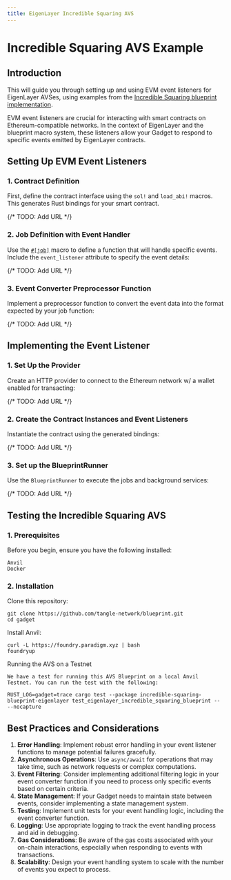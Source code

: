 ```yaml
---
title: EigenLayer Incredible Squaring AVS
---
```



# Incredible Squaring AVS Example

## Introduction

This will guide you through setting up and using EVM event listeners for EigenLayer AVSes, using examples from the
[Incredible Squaring blueprint implementation](https://github.com/tangle-network/blueprint/tree/main/blueprints/incredible-squaring-eigenlayer).

EVM event listeners are crucial for interacting with smart contracts on Ethereum-compatible networks.
In the context of EigenLayer and the blueprint macro system, these listeners allow your Gadget to respond to specific
events emitted by EigenLayer contracts.

## Setting Up EVM Event Listeners

### 1. Contract Definition

First, define the contract interface using the `sol!` and `load_abi!` macros. This generates Rust bindings for your smart contract.

{/* TODO: Add URL */}

<GithubFileReaderDisplay
  url=""
  fromLine={48}
  toLine={59}
  title="incredible-squaring-eigenlayer/src/lib.rs"
/>

### 2. Job Definition with Event Handler

Use the [`#[job]`](/developers/blueprint-macros/jobs) macro to define a function that will handle specific events. Include the `event_listener` attribute to specify the event details:

{/* TODO: Add URL */}

<GithubFileReaderDisplay
  url=""
  fromLine={13}
  toLine={52}
  title="incredible-squaring-eigenlayer/src/jobs/initialize_task.rs"
/>

### 3. Event Converter Preprocessor Function

Implement a preprocessor function to convert the event data into the format expected by your job function:

{/* TODO: Add URL */}

<GithubFileReaderDisplay
  url=""
  fromLine={54}
  toLine={67}
  title="Event converter pre processor function"
/>

## Implementing the Event Listener

### 1. Set Up the Provider

Create an HTTP provider to connect to the Ethereum network w/ a wallet enabled for transacting:

{/* TODO: Add URL */}

<GithubFileReaderDisplay
  url=""
  fromLine={20}
  toLine={24}
  title="Provider setup"
/>

### 2. Create the Contract Instances and Event Listeners

Instantiate the contract using the generated bindings:

{/* TODO: Add URL */}

<GithubFileReaderDisplay
  url=""
  fromLine={36}
  toLine={44}
  title="Contract creation and event listener setup"
/>

### 3. Set up the BlueprintRunner

Use the `BlueprintRunner` to execute the jobs and background services:

{/* TODO: Add URL */}

<GithubFileReaderDisplay
  url=""
  fromLine={47}
  toLine={56}
  title="BlueprintRunner setup"
/>

## Testing the Incredible Squaring AVS

### 1. Prerequisites

Before you begin, ensure you have the following installed:

    Anvil
    Docker

### 2. Installation

Clone this repository:

```shell
git clone https://github.com/tangle-network/blueprint.git
cd gadget
```

Install Anvil:

```shell
curl -L https://foundry.paradigm.xyz | bash
foundryup
```

Running the AVS on a Testnet

    We have a test for running this AVS Blueprint on a local Anvil Testnet. You can run the test with the following:

```shell
RUST_LOG=gadget=trace cargo test --package incredible-squaring-blueprint-eigenlayer test_eigenlayer_incredible_squaring_blueprint -- --nocapture
```

## Best Practices and Considerations

1. **Error Handling**: Implement robust error handling in your event listener functions to manage potential failures gracefully.
2. **Asynchronous Operations**: Use `async/await` for operations that may take time, such as network requests or complex computations.
3. **Event Filtering**: Consider implementing additional filtering logic in your event converter function if you need to process only specific events based on certain criteria.
4. **State Management**: If your Gadget needs to maintain state between events, consider implementing a state management system.
5. **Testing**: Implement unit tests for your event handling logic, including the event converter function.
6. **Logging**: Use appropriate logging to track the event handling process and aid in debugging.
7. **Gas Considerations**: Be aware of the gas costs associated with your on-chain interactions, especially when responding to events with transactions.
8. **Scalability**: Design your event handling system to scale with the number of events you expect to process.
